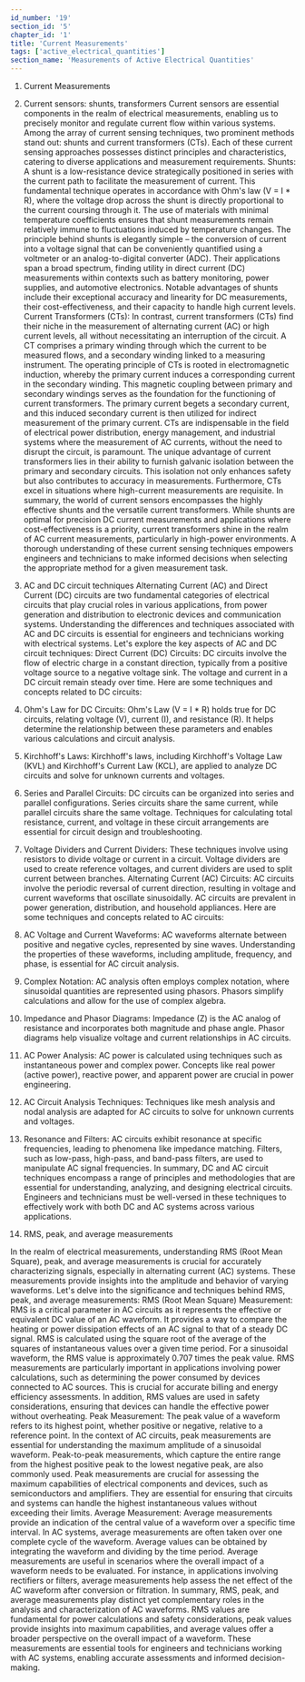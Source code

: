 ```yaml
---
id_number: '19'
section_id: '5'
chapter_id: '1'
title: 'Current Measurements'
tags: ['active_electrical_quantities']
section_name: 'Measurements of Active Electrical Quantities'
---
```


1.	Current Measurements
1. Current sensors: shunts, transformers
Current sensors are essential components in the realm of electrical measurements, enabling us to precisely monitor and regulate current flow within various systems. Among the array of current sensing techniques, two prominent methods stand out: shunts and current transformers (CTs). Each of these current sensing approaches possesses distinct principles and characteristics, catering to diverse applications and measurement requirements.
Shunts: A shunt is a low-resistance device strategically positioned in series with the current path to facilitate the measurement of current. This fundamental technique operates in accordance with Ohm's law (V = I * R), where the voltage drop across the shunt is directly proportional to the current coursing through it. The use of materials with minimal temperature coefficients ensures that shunt measurements remain relatively immune to fluctuations induced by temperature changes.
The principle behind shunts is elegantly simple – the conversion of current into a voltage signal that can be conveniently quantified using a voltmeter or an analog-to-digital converter (ADC). Their applications span a broad spectrum, finding utility in direct current (DC) measurements within contexts such as battery monitoring, power supplies, and automotive electronics. Notable advantages of shunts include their exceptional accuracy and linearity for DC measurements, their cost-effectiveness, and their capacity to handle high current levels.
Current Transformers (CTs): In contrast, current transformers (CTs) find their niche in the measurement of alternating current (AC) or high current levels, all without necessitating an interruption of the circuit. A CT comprises a primary winding through which the current to be measured flows, and a secondary winding linked to a measuring instrument. The operating principle of CTs is rooted in electromagnetic induction, whereby the primary current induces a corresponding current in the secondary winding.
This magnetic coupling between primary and secondary windings serves as the foundation for the functioning of current transformers. The primary current begets a secondary current, and this induced secondary current is then utilized for indirect measurement of the primary current. CTs are indispensable in the field of electrical power distribution, energy management, and industrial systems where the measurement of AC currents, without the need to disrupt the circuit, is paramount.
The unique advantage of current transformers lies in their ability to furnish galvanic isolation between the primary and secondary circuits. This isolation not only enhances safety but also contributes to accuracy in measurements. Furthermore, CTs excel in situations where high-current measurements are requisite.
In summary, the world of current sensors encompasses the highly effective shunts and the versatile current transformers. While shunts are optimal for precision DC current measurements and applications where cost-effectiveness is a priority, current transformers shine in the realm of AC current measurements, particularly in high-power environments. A thorough understanding of these current sensing techniques empowers engineers and technicians to make informed decisions when selecting the appropriate method for a given measurement task.

2. AC and DC circuit techniques
Alternating Current (AC) and Direct Current (DC) circuits are two fundamental categories of electrical circuits that play crucial roles in various applications, from power generation and distribution to electronic devices and communication systems. Understanding the differences and techniques associated with AC and DC circuits is essential for engineers and technicians working with electrical systems. Let's explore the key aspects of AC and DC circuit techniques:
Direct Current (DC) Circuits: DC circuits involve the flow of electric charge in a constant direction, typically from a positive voltage source to a negative voltage sink. The voltage and current in a DC circuit remain steady over time. Here are some techniques and concepts related to DC circuits:
1.	Ohm's Law for DC Circuits: Ohm's Law (V = I * R) holds true for DC circuits, relating voltage (V), current (I), and resistance (R). It helps determine the relationship between these parameters and enables various calculations and circuit analysis.
2.	Kirchhoff's Laws: Kirchhoff's laws, including Kirchhoff's Voltage Law (KVL) and Kirchhoff's Current Law (KCL), are applied to analyze DC circuits and solve for unknown currents and voltages.
3.	Series and Parallel Circuits: DC circuits can be organized into series and parallel configurations. Series circuits share the same current, while parallel circuits share the same voltage. Techniques for calculating total resistance, current, and voltage in these circuit arrangements are essential for circuit design and troubleshooting.
4.	Voltage Dividers and Current Dividers: These techniques involve using resistors to divide voltage or current in a circuit. Voltage dividers are used to create reference voltages, and current dividers are used to split current between branches.
Alternating Current (AC) Circuits: AC circuits involve the periodic reversal of current direction, resulting in voltage and current waveforms that oscillate sinusoidally. AC circuits are prevalent in power generation, distribution, and household appliances. Here are some techniques and concepts related to AC circuits:
1.	AC Voltage and Current Waveforms: AC waveforms alternate between positive and negative cycles, represented by sine waves. Understanding the properties of these waveforms, including amplitude, frequency, and phase, is essential for AC circuit analysis.
2.	Complex Notation: AC analysis often employs complex notation, where sinusoidal quantities are represented using phasors. Phasors simplify calculations and allow for the use of complex algebra.
3.	Impedance and Phasor Diagrams: Impedance (Z) is the AC analog of resistance and incorporates both magnitude and phase angle. Phasor diagrams help visualize voltage and current relationships in AC circuits.
4.	AC Power Analysis: AC power is calculated using techniques such as instantaneous power and complex power. Concepts like real power (active power), reactive power, and apparent power are crucial in power engineering.
5.	AC Circuit Analysis Techniques: Techniques like mesh analysis and nodal analysis are adapted for AC circuits to solve for unknown currents and voltages.
6.	Resonance and Filters: AC circuits exhibit resonance at specific frequencies, leading to phenomena like impedance matching. Filters, such as low-pass, high-pass, and band-pass filters, are used to manipulate AC signal frequencies.
In summary, DC and AC circuit techniques encompass a range of principles and methodologies that are essential for understanding, analyzing, and designing electrical circuits. Engineers and technicians must be well-versed in these techniques to effectively work with both DC and AC systems across various applications.

3. RMS, peak, and average measurements

In the realm of electrical measurements, understanding RMS (Root Mean Square), peak, and average measurements is crucial for accurately characterizing signals, especially in alternating current (AC) systems. These measurements provide insights into the amplitude and behavior of varying waveforms. Let's delve into the significance and techniques behind RMS, peak, and average measurements:
RMS (Root Mean Square) Measurement: RMS is a critical parameter in AC circuits as it represents the effective or equivalent DC value of an AC waveform. It provides a way to compare the heating or power dissipation effects of an AC signal to that of a steady DC signal. RMS is calculated using the square root of the average of the squares of instantaneous values over a given time period. For a sinusoidal waveform, the RMS value is approximately 0.707 times the peak value.
RMS measurements are particularly important in applications involving power calculations, such as determining the power consumed by devices connected to AC sources. This is crucial for accurate billing and energy efficiency assessments. In addition, RMS values are used in safety considerations, ensuring that devices can handle the effective power without overheating.
Peak Measurement: The peak value of a waveform refers to its highest point, whether positive or negative, relative to a reference point. In the context of AC circuits, peak measurements are essential for understanding the maximum amplitude of a sinusoidal waveform. Peak-to-peak measurements, which capture the entire range from the highest positive peak to the lowest negative peak, are also commonly used.
Peak measurements are crucial for assessing the maximum capabilities of electrical components and devices, such as semiconductors and amplifiers. They are essential for ensuring that circuits and systems can handle the highest instantaneous values without exceeding their limits.
Average Measurement: Average measurements provide an indication of the central value of a waveform over a specific time interval. In AC systems, average measurements are often taken over one complete cycle of the waveform. Average values can be obtained by integrating the waveform and dividing by the time period.
Average measurements are useful in scenarios where the overall impact of a waveform needs to be evaluated. For instance, in applications involving rectifiers or filters, average measurements help assess the net effect of the AC waveform after conversion or filtration.
In summary, RMS, peak, and average measurements play distinct yet complementary roles in the analysis and characterization of AC waveforms. RMS values are fundamental for power calculations and safety considerations, peak values provide insights into maximum capabilities, and average values offer a broader perspective on the overall impact of a waveform. These measurements are essential tools for engineers and technicians working with AC systems, enabling accurate assessments and informed decision-making.



